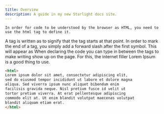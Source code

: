 ```yaml
---
title: Overview
description: A guide in my new Starlight docs site.
---
```

	In order for code to be understood by the browser as HTML, you need to use the html tag to define it. 
A tag is written as <html> to signify that the tag starts at that point. In order to mark the end of a tag, you simply add a forward slash after the first symbol. This will appear as </html>
When declaring the code you can type in between the tags to make writing show up on the page. For this, the internet filler Lorem Ipsum is a good thing to use. 

```html
<html>
Lorem ipsum dolor sit amet, consectetur adipiscing elit, 
sed do eiusmod tempor incididunt ut labore et dolore magna 
aliqua. Sed viverra ipsum nunc aliquet bibendum enim 
facilisis gravida neque. Nisl pretium fusce id velit ut 
tortor pretium viverra. At erat pellentesque adipiscing 
commodo elit at. Ut enim blandit volutpat maecenas volutpat 
blandit aliquam etiam erat.
</html>
```